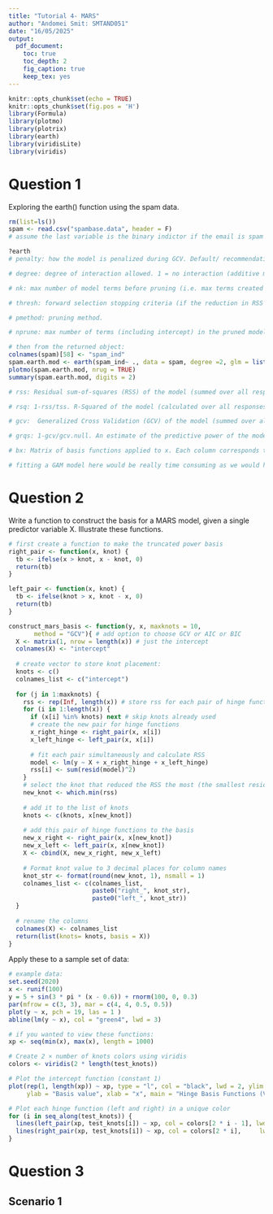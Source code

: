 ```yaml
---
title: "Tutorial 4- MARS"
author: "Andomei Smit: SMTAND051"
date: "16/05/2025"
output:
  pdf_document:
    toc: true
    toc_depth: 2
    fig_caption: true
    keep_tex: yes
---
```


```r
knitr::opts_chunk$set(echo = TRUE)
knitr::opts_chunk$set(fig.pos = 'H')
library(Formula)
library(plotmo)
library(plotrix)
library(earth)
library(viridisLite)
library(viridis)
```

# Question 1
Exploring the earth() function using the spam data.

```r
rm(list=ls())
spam <- read.csv("spambase.data", header = F)
# assume the last variable is the binary indictor if the email is spam

?earth
# penalty: how the model is penalized during GCV. Default/ recommendation: if degree (interactions) = 1: penalty =2. If degree >1, penalty = 3. The thing being penalized is the number of knots and the number of terms.

# degree: degree of interaction allowed. 1 = no interaction (additive model), 2 = 2 way etc. Default is 1.

# nk: max number of model terms before pruning (i.e. max terms created by forward selection). It could stop before this if other stopping criteria is met

# thresh: forward selection stopping criteria (if the reduction in RSS does not exceed this amount, stop)

# pmethod: pruning method.

# nprune: max number of terms (including intercept) in the pruned model. Default is NULL, ie. all terms from forward pass.

# then from the returned object:
colnames(spam)[58] <- "spam_ind"
spam.earth.mod <- earth(spam_ind~ ., data = spam, degree =2, glm = list(family = binomial))
plotmo(spam.earth.mod, nrug = TRUE)
summary(spam.earth.mod, digits = 2)

# rss: Residual sum-of-squares (RSS) of the model (summed over all responses, if y has multiple columns).

# rsq: 1-rss/tss. R-Squared of the model (calculated over all responses, and calculated using the weights argument if it was supplied). A measure of how well the model fits the training data. Note that tss is the total sum-of-squares, sum((y - mean(y))^2).

# gcv: 	Generalized Cross Validation (GCV) of the model (summed over all responses). The GCV is calculated using the penalty argument. For details of the GCV calculation, see equation 30 in Friedman's MARS paper and earth:::get.gcv.

# grqs: 1-gcv/gcv.null. An estimate of the predictive power of the model (calculated over all responses, and calculated using the weights argument if it was supplied). gcv.null is the GCV of an intercept-only model. See “Can GRSq be negative?” in the vignette.

# bx: Matrix of basis functions applied to x. Each column corresponds to a selected term. Each row corresponds to a row in the input matrix x, after taking subset. See model.matrix.earth for an example of bx handling.

# fitting a GAM model here would be really time consuming as we would have to first see which variables are important and compare so many different models.
```

# Question 2
Write a function to construct the basis for a MARS model, given a single predictor variable X. Illustrate these functions. 

```r
# first create a function to make the truncated power basis
right_pair <- function(x, knot) {
  tb <- ifelse(x > knot, x - knot, 0)
  return(tb)
}

left_pair <- function(x, knot) {
  tb <- ifelse(knot > x, knot - x, 0)
  return(tb)
}
```


```r
construct_mars_basis <- function(y, x, maxknots = 10, 
       method = "GCV"){ # add option to choose GCV or AIC or BIC
  X <- matrix(1, nrow = length(x)) # just the intercept
  colnames(X) <- "intercept"
  
  # create vector to store knot placement:
  knots <- c()
  colnames_list <- c("intercept")
  
  for (j in 1:maxknots) {
    rss <- rep(Inf, length(x)) # store rss for each pair of hinge functions
    for (i in 1:length(x)) {
      if (x[i] %in% knots) next # skip knots already used
      # create the new pair for hinge functions
      x_right_hinge <- right_pair(x, x[i])
      x_left_hinge <- left_pair(x, x[i])
      
      # fit each pair simultaneously and calculate RSS
      model <- lm(y ~ X + x_right_hinge + x_left_hinge)
      rss[i] <- sum(resid(model)^2)
    }
    # select the knot that reduced the RSS the most (the smallest residual/ left over component)
    new_knot <- which.min(rss)
    
    # add it to the list of knots
    knots <- c(knots, x[new_knot])
    
    # add this pair of hinge functions to the basis
    new_x_right <- right_pair(x, x[new_knot])
    new_x_left <- left_pair(x, x[new_knot])
    X <- cbind(X, new_x_right, new_x_left)
    
    # Format knot value to 3 decimal places for column names
    knot_str <- format(round(new_knot, 1), nsmall = 1)
    colnames_list <- c(colnames_list,
                       paste0("right_", knot_str),
                       paste0("left_", knot_str))
  }
  
  # rename the columns
  colnames(X) <- colnames_list
  return(list(knots= knots, basis = X))
}
```

Apply these to a sample set of data:
```r
# example data:
set.seed(2020)
x <- runif(100)
y = 5 + sin(3 * pi * (x - 0.6)) + rnorm(100, 0, 0.3)
par(mfrow = c(3, 3), mar = c(4, 4, 0.5, 0.5))
plot(y ~ x, pch = 19, las = 1 )
abline(lm(y ~ x), col = "green4", lwd = 3)

# if you wanted to view these functions:
xp <- seq(min(x), max(x), length = 1000)

# Create 2 × number of knots colors using viridis
colors <- viridis(2 * length(test_knots))

# Plot the intercept function (constant 1)
plot(rep(1, length(xp)) ~ xp, type = "l", col = "black", lwd = 2, ylim = c(0, 1.5),
     ylab = "Basis value", xlab = "x", main = "Hinge Basis Functions (Viridis)")

# Plot each hinge function (left and right) in a unique color
for (i in seq_along(test_knots)) {
  lines(left_pair(xp, test_knots[i]) ~ xp, col = colors[2 * i - 1], lwd = 2, lty = 1)
  lines(right_pair(xp, test_knots[i]) ~ xp, col = colors[2 * i],     lwd = 2, lty = 2)
}
```

# Question 3

## Scenario 1

